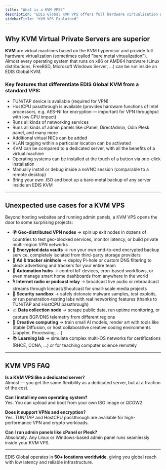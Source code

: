 ```yaml
---
title: "What is a KVM VPS?"
description: "EDIS Global KVM VPS offers full hardware virtualization with TUN/TAP, HostCPU passthrough, VLAN support, and flexibility to run almost any OS or networking service."
sidebarTitle: "KVM VPS Explained"
---
```



## Why KVM Virtual Private Servers are superior

**KVM** are virtual machines based on the KVM hypervisor and provide full hardware virtualization (sometimes called "bare metal virtualization"). Almost every operating system that runs on x86 or AMD64 hardware (Linux distributions, FreeBSD, Microsoft Windows Server, …) can be run inside an EDIS Global KVM.

### Key features that differentiate EDIS Global KVM from a standard VPS:

- TUN/TAP device is available (required for VPN)
- HostCPU passthrough is available (provides hardware functions of Intel processors, e.g. AES-NI for encryption — important for VPN throughput with low CPU impact)
- Runs all kinds of networking services
- Runs all kinds of admin panels like cPanel, DirectAdmin, Odin Plesk panel, and many more
- Additional virtual NICs can be added
- VLAN tagging within a particular location can be activated
- KVM can be compared to a dedicated server, with all the benefits of a virtual machine
- Operating systems can be installed at the touch of a button via one-click installation
- Manually install or debug inside a noVNC session (comparable to a remote desktop)
- Bring your own .ISO and boot up a bare-metal backup of any server inside an EDIS KVM

<CtaButton label="Make a KVM yours today" link="https://www.edisglobal.com" openInNewTab={true} />

---

## Unexpected use cases for a KVM VPS

Beyond hosting websites and running admin panels, a KVM VPS opens the door to some surprising projects:

- 🌍 **Geo-distributed VPN nodes** → spin up exit nodes in dozens of countries to test geo-blocked services, monitor latency, or build private multi-region VPN networks
- 🔐 **Encrypted data vaults** → run your own end-to-end encrypted backup service, completely isolated from third-party storage providers
- 📡 **Ad & tracker sinkhole** → deploy Pi-hole or custom DNS filtering to block advertising and trackers for your entire team
- 🤖 **Automation hubs** → control IoT devices, cron-based workflows, or even manage smart home dashboards from anywhere in the world
- 🎙 **Internet radio or podcast relay** → broadcast live audio or rebroadcast streams through Icecast/Shoutcast for small-scale media projects
- 🧪 **Security sandbox** → safely detonate malware samples, test exploits, or run penetration-testing labs with real networking features (thanks to TUN/TAP and HostCPU passthrough)
- 📈 **Data collection node** → scrape public data, run uptime monitoring, or capture BGP/DNS telemetry from different regions
- 🎨 **Creative computing** → train small AI models, render art with tools like Stable Diffusion, or host collaborative creative coding environments (Jupyter, Processing, …)
- 📚 **Learning lab** → simulate complex multi-OS networks for certifications (RHCE, CCNA, …) or for teaching computer science remotely

---

## KVM VPS FAQ

**Is a KVM VPS like a dedicated server?**\
Almost — you get the same flexibility as a dedicated server, but at a fraction of the cost.

**Can I install my own operating system?**\
Yes. You can upload and boot from your own ISO image or QCOW2.

**Does it support VPNs and encryption?**\
Yes. TUN/TAP and HostCPU passthrough are available for high-performance VPN and crypto workloads.

**Can I run admin panels like cPanel or Plesk?**\
Absolutely. Any Linux or Windows-based admin panel runs seamlessly inside your KVM VPS.

---

EDIS Global operates in **50+ locations worldwide**, giving you global reach with low latency and reliable infrastructure.